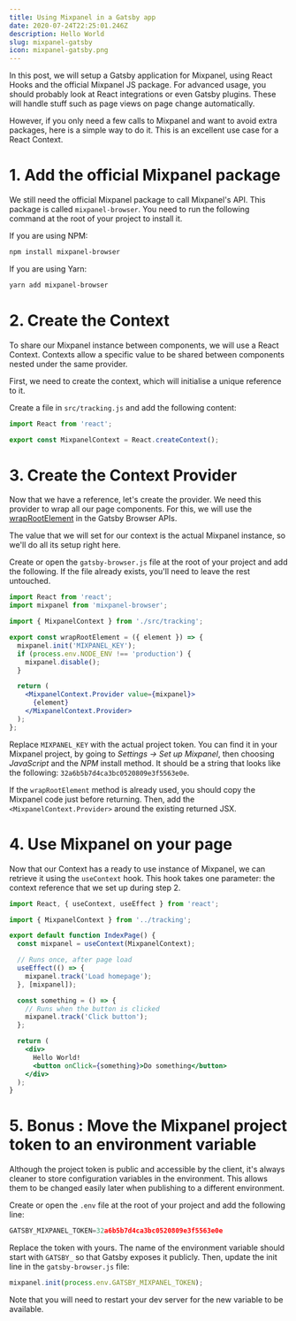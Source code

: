 ```yaml
---
title: Using Mixpanel in a Gatsby app
date: 2020-07-24T22:25:01.246Z
description: Hello World
slug: mixpanel-gatsby
icon: mixpanel-gatsby.png
---
```


In this post, we will setup a Gatsby application for Mixpanel, using React Hooks and the official Mixpanel JS package. For advanced usage, you should probably look at React integrations or even Gatsby plugins. These will handle stuff such as page views on page change automatically.

However, if you only need a few calls to Mixpanel and want to avoid extra packages, here is a simple way to do it. This is an excellent use case for a React Context.

# 1. Add the official Mixpanel package

We still need the official Mixpanel package to call Mixpanel's API. This package is called `mixpanel-browser`. You need to run the following command at the root of your project to install it.

If you are using NPM:

```bash
npm install mixpanel-browser
```

If you are using Yarn:

```bash
yarn add mixpanel-browser
```

# 2. Create the Context

To share our Mixpanel instance between components, we will use a React Context. Contexts allow a specific value to be shared between components nested under the same provider.

First, we need to create the context, which will initialise a unique reference to it.

Create a file in `src/tracking.js` and add the following content:

```jsx
import React from 'react';

export const MixpanelContext = React.createContext();
```

# 3. Create the Context Provider

Now that we have a reference, let's create the provider. We need this provider to wrap all our page components. For this, we will use the [wrapRootElement](https://www.gatsbyjs.org/docs/browser-apis/#wrapRootElement) in the Gatsby Browser APIs.

The value that we will set for our context is the actual Mixpanel instance, so we'll do all its setup right here.

Create or open the `gatsby-browser.js` file at the root of your project and add the following. If the file already exists, you'll need to leave the rest untouched.

```jsx
import React from 'react';
import mixpanel from 'mixpanel-browser';

import { MixpanelContext } from './src/tracking';

export const wrapRootElement = ({ element }) => {
  mixpanel.init('MIXPANEL_KEY');
  if (process.env.NODE_ENV !== 'production') {
    mixpanel.disable();
  }

  return (
    <MixpanelContext.Provider value={mixpanel}>
      {element}
    </MixpanelContext.Provider>
  );
};
```

Replace `MIXPANEL_KEY` with the actual project token. You can find it in your Mixpanel project, by going to _Settings → Set up Mixpanel_, then choosing _JavaScript_ and the _NPM_ install method. It should be a string that looks like the following: `32a6b5b7d4ca3bc0520809e3f5563e0e`.

If the `wrapRootElement` method is already used, you should copy the Mixpanel code just before returning. Then, add the `<MixpanelContext.Provider>` around the existing returned JSX.

# 4. Use Mixpanel on your page

Now that our Context has a ready to use instance of Mixpanel, we can retrieve it using the `useContext` hook. This hook takes one parameter: the context reference that we set up during step 2.

```jsx
import React, { useContext, useEffect } from 'react';

import { MixpanelContext } from '../tracking';

export default function IndexPage() {
  const mixpanel = useContext(MixpanelContext);

  // Runs once, after page load
  useEffect(() => {
    mixpanel.track('Load homepage');
  }, [mixpanel]);

  const something = () => {
    // Runs when the button is clicked
    mixpanel.track('Click button');
  };

  return (
    <div>
      Hello World!
      <button onClick={something}>Do something</button>
    </div>
  );
}
```

# 5. Bonus : Move the Mixpanel project token to an environment variable

Although the project token is public and accessible by the client, it's always cleaner to store configuration variables in the environment. This allows them to be changed easily later when publishing to a different environment.

Create or open the `.env` file at the root of your project and add the following line:

```jsx
GATSBY_MIXPANEL_TOKEN=32a6b5b7d4ca3bc0520809e3f5563e0e
```

Replace the token with yours. The name of the environment variable should start with `GATSBY_` so that Gatsby exposes it publicly. Then, update the init line in the `gatsby-browser.js` file:

```jsx
mixpanel.init(process.env.GATSBY_MIXPANEL_TOKEN);
```

Note that you will need to restart your dev server for the new variable to be available.
